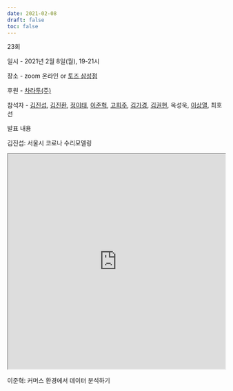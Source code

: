```yaml
---
date: 2021-02-08
draft: false
toc: false
---
```


23회

일시 - 2021년 2월 8일(월), 19-21시

장소 - zoom 온라인 or [토즈 삼성점](https://m.place.naver.com/place/13442313/home?entry=ple)

<div id="daumRoughmapContainer1693881300180" class="root_daum_roughmap root_daum_roughmap_landing"></div>

<script charset="UTF-8" class="daum_roughmap_loader_script" src="https://ssl.daumcdn.net/dmaps/map_js_init/roughmapLoader.js"></script>

<script charset="UTF-8">
	new daum.roughmap.Lander({
		"timestamp" : "1693881300180",
		"key" : "2g3uc",
		"mapWidth" : "640",
		"mapHeight" : "360"
	}).render();
</script>

후원 - [차라투(주)](https://www.zarathu.com/)

참석자 - [김진섭](https://github.com/jinseob2kim), [김진환](https://github.com/jhk0530),  [정이태](https://github.com/tteon), [이준혁](https://github.com/Poohj), [고희주](https://github.com/Heejoo-Ko), [김가경](https://github.com/irobii), [김권현](https://github.com/kwhkim), 옥성욱, [이상열](https://github.com/syleeie2310), 최호선

발표 내용

김진섭: 서울시 코로나 수리모델링

<iframe width = '100%' height ='500px' class = 'slide-deck' src = 'https://jinseob2kim.github.io/covidmodel-seoul/modelling/#1'></iframe>

이준혁: 커머스 환경에서 데이터 분석하기